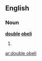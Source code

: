 ==English==

===Noun===
'''[[double]] [[obeli]]''' {{p}}

# {{plural of|[[double obelus#English|double obelus]]}}

[[ar:double obeli]]